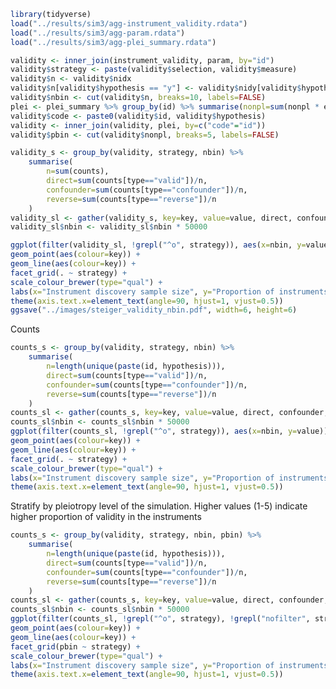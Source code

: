 
```r
library(tidyverse)
load("../results/sim3/agg-instrument_validity.rdata")
load("../results/sim3/agg-param.rdata")
load("../results/sim3/agg-plei_summary.rdata")

validity <- inner_join(instrument_validity, param, by="id")
validity$strategy <- paste(validity$selection, validity$measure)
validity$n <- validity$nidx
validity$n[validity$hypothesis == "y"] <- validity$nidy[validity$hypothesis == "y"]
validity$nbin <- cut(validity$n, breaks=10, labels=FALSE)
plei <- plei_summary %>% group_by(id) %>% summarise(nonpl=sum(nonpl * effd / sum(effd)))
validity$code <- paste0(validity$id, validity$hypothesis)
validity <- inner_join(validity, plei, by=c("code"="id"))
validity$pbin <- cut(validity$nonpl, breaks=5, labels=FALSE)

validity_s <- group_by(validity, strategy, nbin) %>%
	summarise(
		n=sum(counts), 
		direct=sum(counts[type=="valid"])/n,
		confounder=sum(counts[type=="confounder"])/n,
		reverse=sum(counts[type=="reverse"])/n
	)
validity_sl <- gather(validity_s, key=key, value=value, direct, confounder, reverse)
validity_sl$nbin <- validity_sl$nbin * 50000

ggplot(filter(validity_sl, !grepl("^o", strategy)), aes(x=nbin, y=value)) +
geom_point(aes(colour=key)) +
geom_line(aes(colour=key)) +
facet_grid(. ~ strategy) +
scale_colour_brewer(type="qual") +
labs(x="Instrument discovery sample size", y="Proportion of instruments", colour="SNP\nassociation") +
theme(axis.text.x=element_text(angle=90, hjust=1, vjust=0.5))
ggsave("../images/steiger_validity_nbin.pdf", width=6, height=6)

```

Counts

```r
counts_s <- group_by(validity, strategy, nbin) %>%
	summarise(
		n=length(unique(paste(id, hypothesis))), 
		direct=sum(counts[type=="valid"])/n,
		confounder=sum(counts[type=="confounder"])/n,
		reverse=sum(counts[type=="reverse"])/n
	)
counts_sl <- gather(counts_s, key=key, value=value, direct, confounder, reverse)
counts_sl$nbin <- counts_sl$nbin * 50000
ggplot(filter(counts_sl, !grepl("^o", strategy)), aes(x=nbin, y=value)) +
geom_point(aes(colour=key)) +
geom_line(aes(colour=key)) +
facet_grid(. ~ strategy) +
scale_colour_brewer(type="qual") +
labs(x="Instrument discovery sample size", y="Proportion of instruments", colour="SNP\nassociation") +
theme(axis.text.x=element_text(angle=90, hjust=1, vjust=0.5))
```

Stratify by pleiotropy level of the simulation. Higher values (1-5) indicate higher proportion of validity in the instruments

```r
counts_s <- group_by(validity, strategy, nbin, pbin) %>%
	summarise(
		n=length(unique(paste(id, hypothesis))), 
		direct=sum(counts[type=="valid"])/n,
		confounder=sum(counts[type=="confounder"])/n,
		reverse=sum(counts[type=="reverse"])/n
	)
counts_sl <- gather(counts_s, key=key, value=value, direct, confounder, reverse)
counts_sl$nbin <- counts_sl$nbin * 50000
ggplot(filter(counts_sl, !grepl("^o", strategy), !grepl("nofilter", strategy), !is.na(pbin)), aes(x=nbin, y=value)) +
geom_point(aes(colour=key)) +
geom_line(aes(colour=key)) +
facet_grid(pbin ~ strategy) +
scale_colour_brewer(type="qual") +
labs(x="Instrument discovery sample size", y="Proportion of instruments", colour="SNP\nassociation") +
theme(axis.text.x=element_text(angle=90, hjust=1, vjust=0.5))
```


